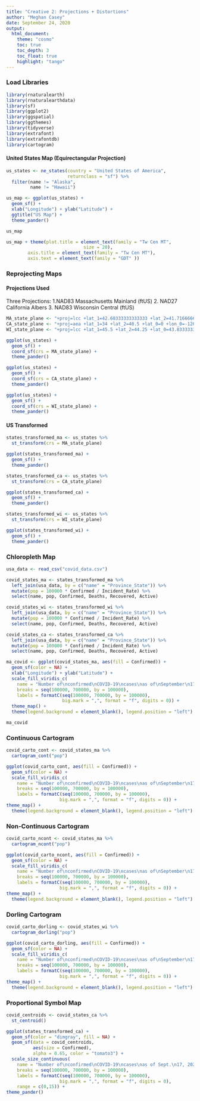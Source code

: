 ```yaml
---
title: "Creative 2: Projections + Distortions"
author: "Meghan Casey"
date: September 24, 2020
output: 
  html_document:
    theme: "cosmo"
    toc: true
    toc_depth: 3  
    toc_float: true
    highlight: "tango"
---
```

### Load Libraries
``` r
library(rnaturalearth)
library(rnaturalearthdata)
library(sf)
library(ggplot2)
library(ggspatial)
library(ggthemes)
library(tidyverse)
library(extrafont)
library(extrafontdb)
library(cartogram)
```

#### United States Map (Equirectangular Projection)
``` r
us_states <- ne_states(country = "United States of America",
                       returnclass = "sf") %>%
  filter(name != "Alaska",
         name != "Hawaii")

us_map <- ggplot(us_states) +
  geom_sf() +
  xlab("Longitude") + ylab("Latitude") +
  ggtitle("US Map") +
  theme_pander()

us_map

us_map + theme(plot.title = element_text(family = "Tw Cen MT",
                             size = 20),
        axis.title = element_text(family = "Tw Cen MT"),
        axis.text = element_text(family = "GDT" ))
```

### Reprojecting Maps
#### Projections Used
Three Projections: 1.NAD83 Massachusetts Mainland (ftUS) 2. NAD27 California Albers 3. NAD83 Wisconsin Central (ftUS)
```r
MA_state_plane <- "+proj=lcc +lat_1=42.68333333333333 +lat_2=41.71666666666667 +lat_0=41 +lon_0=-71.5 +x_0=200000.0001016002 +y_0=750000 +ellps=GRS80 +datum=NAD83 +to_meter=0.3048006096012192 +no_defs"
CA_state_plane <- "+proj=aea +lat_1=34 +lat_2=40.5 +lat_0=0 +lon_0=-120 +x_0=0 +y_0=-4000000 +ellps=clrk66 +datum=NAD27 +units=m +no_defs"
WI_state_plane <- "+proj=lcc +lat_1=45.5 +lat_2=44.25 +lat_0=43.83333333333334 +lon_0=-90 +x_0=600000 +y_0=0 +ellps=GRS80 +datum=NAD83 +to_meter=0.3048006096012192 +no_defs"
```

```r
ggplot(us_states) +
  geom_sf() +
  coord_sf(crs = MA_state_plane) +
  theme_pander()
```
```r
ggplot(us_states) +
  geom_sf() +
  coord_sf(crs = CA_state_plane) +
  theme_pander()
```
```r
ggplot(us_states) +
  geom_sf() +
  coord_sf(crs = WI_state_plane) +
  theme_pander()
```

#### US Transformed
```r
states_transformed_ma <- us_states %>%
  st_transform(crs = MA_state_plane)

ggplot(states_transformed_ma) +
  geom_sf() +
  theme_pander()
```

```r
states_transformed_ca <- us_states %>%
  st_transform(crs = CA_state_plane)

ggplot(states_transformed_ca) +
  geom_sf() +
  theme_pander()
```

```r
states_transformed_wi <- us_states %>%
  st_transform(crs = WI_state_plane)

ggplot(states_transformed_wi) +
  geom_sf() +
  theme_pander()
```

### Chloropleth Map
```r
usa_data <- read_csv("covid_data.csv")

covid_states_ma <- states_transformed_ma %>%
  left_join(usa_data, by = c("name" = "Province_State")) %>%
  mutate(pop = 100000 * Confirmed / Incident_Rate) %>%
  select(name, pop, Confirmed, Deaths, Recovered, Active)

covid_states_wi <- states_transformed_wi %>%
  left_join(usa_data, by = c("name" = "Province_State")) %>%
  mutate(pop = 100000 * Confirmed / Incident_Rate) %>%
  select(name, pop, Confirmed, Deaths, Recovered, Active)

covid_states_ca <- states_transformed_ca %>%
  left_join(usa_data, by = c("name" = "Province_State")) %>%
  mutate(pop = 100000 * Confirmed / Incident_Rate) %>%
  select(name, pop, Confirmed, Deaths, Recovered, Active)
```

``` r
ma_covid <- ggplot(covid_states_ma, aes(fill = Confirmed)) +
  geom_sf(color = NA) +
  xlab("Longitude") + ylab("Latitude") +
  scale_fill_viridis_c(
    name = "Number of\nconfirmed\nCOVID-19\ncases\nas of\nSeptember\n17, 2020",
    breaks = seq(100000, 700000, by = 100000),
    labels = formatC(seq(100000, 700000, by = 100000),
                     big.mark = ",", format = "f", digits = 0)) +
  theme_map() +
  theme(legend.background = element_blank(), legend.position = "left")

ma_covid
```

### Continuous Cartogram
```r
covid_carto_cont <- covid_states_ma %>%
  cartogram_cont("pop")

ggplot(covid_carto_cont, aes(fill = Confirmed)) +
  geom_sf(color = NA) +
  scale_fill_viridis_c(
    name = "Number of\nconfirmed\nCOVID-19\ncases\nas of\nSeptember\n17, 2020",
    breaks = seq(100000, 700000, by = 100000),
    labels = formatC(seq(100000, 700000, by = 100000),
                    big.mark = ",", format = "f", digits = 0)) +
theme_map() +
  theme(legend.background = element_blank(), legend.position = "left")
```

### Non-Continuous Cartogram
```r
covid_carto_ncont <- covid_states_ma %>%
  cartogram_ncont("pop")

ggplot(covid_carto_ncont, aes(fill = Confirmed)) +
  geom_sf(color = NA) +
  scale_fill_viridis_c(
    name = "Number of\nconfirmed\nCOVID-19\ncases\nas of\nSeptember\n17, 2020",
    breaks = seq(100000, 700000, by = 100000),
    labels = formatC(seq(100000, 700000, by = 100000),
                    big.mark = ",", format = "f", digits = 0)) +
theme_map() +
  theme(legend.background = element_blank(), legend.position = "left") 
```

### Dorling Cartogram
```r
covid_carto_dorling <- covid_states_wi %>%
  cartogram_dorling("pop")

ggplot(covid_carto_dorling, aes(fill = Confirmed)) +
  geom_sf(color = NA) +
  scale_fill_viridis_c(
    name = "Number of\nconfirmed\nCOVID-19\ncases\nas of\nSeptember\n17, 2020",
    breaks = seq(100000, 700000, by = 100000),
    labels = formatC(seq(100000, 700000, by = 100000),
                    big.mark = ",", format = "f", digits = 0)) +
theme_map() +
  theme(legend.background = element_blank(), legend.position = "left")
```

### Proportional Symbol Map
```r
covid_centroids <- covid_states_ca %>%
  st_centroid()

ggplot(states_transformed_ca) +
  geom_sf(color = "dimgray", fill = NA) +
  geom_sf(data = covid_centroids,
          aes(size = Confirmed),
          alpha = 0.65, color = "tomato3") +
  scale_size_continuous(
    name = "Number of\nconfirmed\nCOVID-19\ncases\nas of Sept.\n17, 2020",
    breaks = seq(100000, 700000, by = 100000),
    labels = formatC(seq(100000, 700000, by = 100000),
                    big.mark = ",", format = "f", digits = 0),
    range = c(0,15)) +
theme_pander()
```